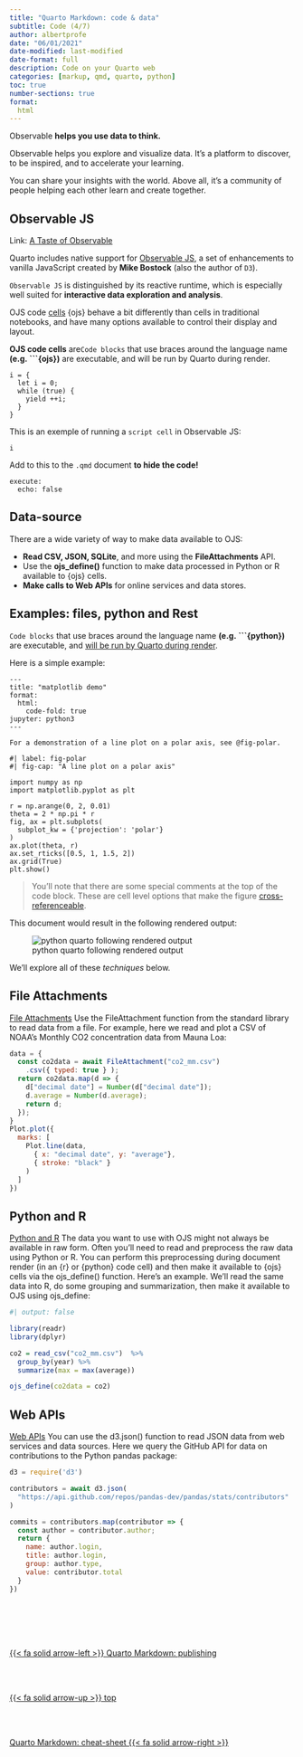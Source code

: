 ```yaml
---
title: "Quarto Markdown: code & data"
subtitle: Code (4/7)
author: albertprofe
date: "06/01/2021"
date-modified: last-modified
date-format: full
description: Code on your Quarto web
categories: [markup, qmd, quarto, python]
toc: true
number-sections: true
format:
  html
---
```


::: {.summary}
Observable **helps you use data to think.**

Observable helps you explore and visualize data. It’s a platform to discover, to be inspired, and to accelerate your learning. 

You can share your insights with the world. Above all, it’s a community of people helping each other learn and create together.
:::

## Observable JS

Link: [A Taste of Observable](https://observablehq.com/@observablehq/a-taste-of-observable?collection=@observablehq/overview){.external}

Quarto includes native support for [Observable JS](https://quarto.org/docs/interactive/ojs/#overview){.external}, a set of enhancements to vanilla JavaScript created by **Mike Bostock** (also the author of ``D3``).

``Observable JS`` is distinguished by its reactive runtime, which is especially well suited for **interactive data exploration and analysis**.

::: {.column-margin}
OJS code [cells](https://quarto.org/docs/interactive/ojs/ojs-cells.html){.external} {ojs} behave a bit differently than cells in traditional notebooks, and have many options available to control their display and layout.
:::

**OJS code cells** are``Code blocks`` that use braces around the language name **(e.g. ```{ojs})** are executable, and will be run by Quarto during render.


```ojs

i = {
  let i = 0;
  while (true) {
    yield ++i;
  }
}

```


This is an exemple of running a ``script cell`` in Observable JS:

```ojs
i 
```


::: {.callout-tip}
Add to this to the ``.qmd`` document **to hide the code!**

```
execute:
  echo: false
```

:::



## Data-source

There are a wide variety of way to make data available to OJS:

- **Read CSV, JSON, SQLite**, and more using the **FileAttachments** API.
- Use the **ojs_define()** function to make data processed in Python or R available to {ojs} cells.
- **Make calls to Web APIs** for online services and data stores.

## Examples: files, python and Rest

``Code blocks`` that use braces around the language name **(e.g. ```{python})** are executable, and [will be run by Quarto during render](https://quarto.org/docs/computations/python.html). 

Here is a simple example:

``` .python
---
title: "matplotlib demo"
format:
  html:
    code-fold: true
jupyter: python3
---

For a demonstration of a line plot on a polar axis, see @fig-polar.

```


``` .python

#| label: fig-polar
#| fig-cap: "A line plot on a polar axis"

import numpy as np
import matplotlib.pyplot as plt

r = np.arange(0, 2, 0.01)
theta = 2 * np.pi * r
fig, ax = plt.subplots(
  subplot_kw = {'projection': 'polar'} 
)
ax.plot(theta, r)
ax.set_rticks([0.5, 1, 1.5, 2])
ax.grid(True)
plt.show()
```

> You’ll note that there are some special comments at the top of the code block. These are cell level options that make the figure [cross-referenceable](https://quarto.org/docs/authoring/cross-references.html).

This document would result in the following rendered output:

![python quarto  following rendered output](/images/markup/quartopython.png)

We’ll explore all of these *techniques* below.

::: {.callout-tip collapse="true" layout-ncol=2 icon=false}

## File Attachments

[File Attachments](https://quarto.org/docs/interactive/ojs/data-sources.html#file-attachments){#MFile-Attachments}
Use the FileAttachment function from the standard library to read data from a file. For example, here we read and plot a CSV of NOAA’s Monthly CO2 concentration data from Mauna Loa:

```js
data = {
  const co2data = await FileAttachment("co2_mm.csv")
    .csv({ typed: true } );
  return co2data.map(d => {
    d["decimal date"] = Number(d["decimal date"]);
    d.average = Number(d.average);
    return d;
  });
}
Plot.plot({
  marks: [
    Plot.line(data,
      { x: "decimal date", y: "average"},
      { stroke: "black" }
    )
  ]
})
```

:::

::: {.callout-tip collapse="true" layout-ncol=2 icon=false}

## Python and R

[Python and R](https://quarto.org/docs/interactive/ojs/data-sources.html#python-and-r){#MPython-and-R}
The data you want to use with OJS might not always be available in raw form. Often you’ll need to read and preprocess the raw data using Python or R. You can perform this preprocessing during document render (in an {r} or {python} code cell) and then make it available to {ojs} cells via the ojs_define() function.
Here’s an example. We’ll read the same data into R, do some grouping and summarization, then make it available to OJS using ojs_define:

```r
#| output: false

library(readr)
library(dplyr)

co2 = read_csv("co2_mm.csv")  %>%
  group_by(year) %>%
  summarize(max = max(average))

ojs_define(co2data = co2)
```
:::

::: {.callout-tip collapse="true" layout-ncol=2 icon=false}

## Web APIs

[Web APIs](https://quarto.org/docs/interactive/ojs/data-sources.html#web-apis){#Web-APIs}
You can use the d3.json() function to read JSON data from web services and data sources. Here we query the GitHub API for data on contributions to the Python pandas package:

```js
d3 = require('d3')

contributors = await d3.json(
  "https://api.github.com/repos/pandas-dev/pandas/stats/contributors"
)

commits = contributors.map(contributor => {
  const author = contributor.author;
  return {
    name: author.login,
    title: author.login,
    group: author.type,
    value: contributor.total
  }
})
```

:::

<!--- navLinks -->
<br><br>
<div class=row>
<br>
<div class='column left previous'>
<br>
[{{< fa solid arrow-left >}} Quarto Markdown: publishing](/markup/markup-quarto-publish.qmd)
<br>
</div>
<br>
<div class='column center'>
<br>
[{{< fa solid arrow-up >}} top](#top)
<br>
</div>
<br>
<div class='column right next'>
<br>
[Quarto Markdown: cheat-sheet  {{< fa solid arrow-right >}}](/markup/markup-quarto-cheatsheet.qmd)
<br>
</div>
<br>
</div>
